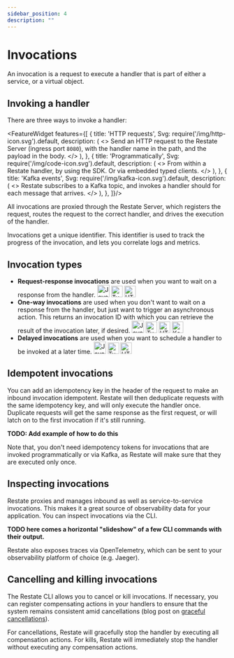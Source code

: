 ```yaml
---
sidebar_position: 4
description: ""
---
```




# Invocations

An invocation is a request to execute a handler that is part of either a service, or a virtual object.


## Invoking a handler
There are three ways to invoke a handler:

<FeatureWidget features={[
    {
        title: 'HTTP requests',
        Svg: require('/img/http-icon.svg').default,
        description: (
            <>
                Send an HTTP request to the Restate Server (ingress port <code>8080</code>), with the handler name in the path, and the payload in the body.
            </>
        ),
    },
    {
        title: 'Programmatically',
        Svg: require('/img/code-icon.svg').default,
        description: (
            <>
                From within a Restate handler, by using the SDK. Or via embedded typed clients.
            </>
        ),
    },
    {
        title: 'Kafka events',
        Svg: require('/img/kafka-icon.svg').default,
        description: (
            <>
                Restate subscribes to a Kafka topic, and invokes a handler should for each message that arrives.
            </>
        ),
    },
]}/>

All invocations are proxied through the Restate Server, which registers the request, routes the request to the correct handler, and drives the execution of the handler.

Invocations get a unique identifier. This identifier is used to track the progress of the invocation, and lets you correlate logs and metrics.

## Invocation types
- **Request-response invocations** are used when you want to wait on a response from the handler.
[<img class="sdkicon" src="/img/java.svg" width="28" alt="Java SDK Documentation"></img>](/concepts/invocations)
[<img class="sdkicon" src="/img/typescript.svg" width="26" alt="TypeScript Documentation"></img>](/concepts/invocations)
[<img class="sdkicon" src="/img/http-icon.svg" width="26" alt="HTTP Documentation"></img>](/concepts/invocations)
- **One-way invocations** are used when you don't want to wait on a response from the handler, but just want to trigger an asynchronous action.
This returns an invocation ID with which you can retrieve the result of the invocation later, if desired.
[<img class="sdkicon" src="/img/java.svg" width="28" alt="Java SDK Documentation"></img>](/concepts/invocations)
[<img class="sdkicon" src="/img/typescript.svg" width="26" alt="TypeScript Documentation"></img>](/concepts/invocations)
[<img class="sdkicon" src="/img/http-icon.svg" width="26" alt="HTTP Documentation"></img>](/concepts/invocations)
[<img class="sdkicon" src="/img/kafka-icon.svg" width="26" height="26" alt="Kafka Documentation"></img>](/concepts/invocations)
- **Delayed invocations** are used when you want to schedule a handler to be invoked at a later time.
[<img class="sdkicon" src="/img/java.svg" width="28" alt="Java SDK Documentation"></img>](/concepts/invocations)
[<img class="sdkicon" src="/img/typescript.svg" width="26" alt="TypeScript Documentation"></img>](/concepts/invocations)
[<img class="sdkicon" src="/img/http-icon.svg" width="26" alt="HTTP Documentation"></img>](/concepts/invocations)

## Idempotent invocations
You can add an idempotency key in the header of the request to make an inbound invocation idempotent.
Restate will then deduplicate requests with the same idempotency key, and will only execute the handler once.
Duplicate requests will get the same response as the first request, or will latch on to the first invocation if it's still running.

**TODO: Add example of how to do this**

Note that, you don't need idempotency tokens for invocations that are invoked programmatically or via Kafka, as Restate will make sure that they are executed only once.

## Inspecting invocations
Restate proxies and manages inbound as well as service-to-service invocations.
This makes it a great source of observability data for your application.
You can inspect invocations via the CLI.

**TODO here comes a horizontal "slideshow" of a  few CLI commands with their output.**

Restate also exposes traces via OpenTelemetry, which can be sent to your observability platform of choice (e.g. Jaeger).

## Cancelling and killing invocations

The Restate CLI allows you to cancel or kill invocations.
If necessary, you can register compensating actions in your handlers to ensure that the system remains consistent amid cancellations (blog post on [graceful cancellations](https://restate.dev/blog/graceful-cancellations-how-to-keep-your-application-and-workflow-state-consistent/)).

For cancellations, Restate will gracefully stop the handler by executing all compensation actions.
For kills, Restate will immediately stop the handler without executing any compensation actions.


